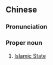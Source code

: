 ==Chinese==
{{zh-forms|s=伊斯兰国|type=31}}
{{wikipedia|lang=zh}}

===Pronunciation===
{{zh-pron
|m=Yīsīlán Guó
|c=ji1 si1 laan4 gwok3
|cat=pn
}}

===Proper noun===
{{zh-proper noun}}

# [[Islamic State]]
